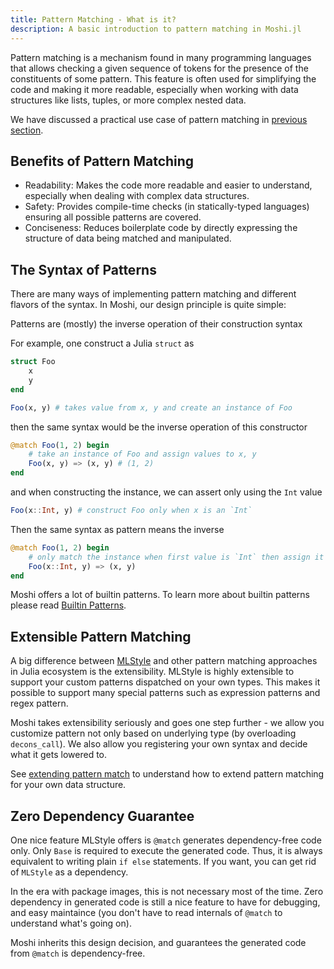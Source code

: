 ```yaml
---
title: Pattern Matching - What is it?
description: A basic introduction to pattern matching in Moshi.jl
---
```



Pattern matching is a mechanism found in many programming languages that allows checking a given sequence of tokens for the presence of the constituents of some pattern. This feature is often used for simplifying the code and making it more readable, especially when working with data structures like lists, tuples, or more complex nested data.

We have discussed a practical use case of pattern matching in [previous section](/Moshi.jl/start/algebra-data-type).

## Benefits of Pattern Matching

- Readability: Makes the code more readable and easier to understand, especially when dealing with complex data structures.
- Safety: Provides compile-time checks (in statically-typed languages) ensuring all possible patterns are covered.
- Conciseness: Reduces boilerplate code by directly expressing the structure of data being matched and manipulated.

## The Syntax of Patterns

There are many ways of implementing pattern matching and different flavors of the syntax. In Moshi, our design principle is quite simple:

<Card title="design principle">
Patterns are (mostly) the inverse operation of their construction syntax
</Card>

For example, one construct a Julia `struct` as

```julia
struct Foo
    x
    y
end

Foo(x, y) # takes value from x, y and create an instance of Foo
```

then the same syntax would be the inverse operation of this constructor

```julia
@match Foo(1, 2) begin
    # take an instance of Foo and assign values to x, y
    Foo(x, y) => (x, y) # (1, 2)
end
```

and when constructing the instance, we can assert only using the `Int` value

```julia
Foo(x::Int, y) # construct Foo only when x is an `Int`
```

Then the same syntax as pattern means the inverse

```julia
@match Foo(1, 2) begin
    # only match the instance when first value is `Int` then assign it to x, y
    Foo(x::Int, y) => (x, y)
end
```

Moshi offers a lot of builtin patterns. To learn more about builtin patterns
please read [Builtin Patterns](Moshi.jl/match/syntax/#builtin-patterns).

## Extensible Pattern Matching

A big difference between [MLStyle](https://github.com/thautwarm/MLStyle.jl) and other
pattern matching approaches in Julia ecosystem is the extensibility. MLStyle is highly
extensible to support your custom patterns dispatched on your own types. This makes it
possible to support many special patterns such as expression patterns and regex pattern.

Moshi takes extensibility seriously and goes one step further - we allow you customize
pattern not only based on underlying type (by overloading `decons_call`). We also allow
you registering your own syntax and decide what it gets lowered to.

See [extending pattern match](Moshi.jl/match/extend) to understand how to extend pattern matching
for your own data structure.

## Zero Dependency Guarantee

One nice feature MLStyle offers is `@match` generates dependency-free code only. Only `Base` is
required to execute the generated code. Thus, it is always equivalent to writing plain `if else`
statements. If you want, you can get rid of `MLStyle` as a dependency.

In the era with package images, this is not necessary most of the time. Zero dependency in generated
code is still a nice feature to have for debugging, and easy maintaince (you don't have to read internals of `@match` to understand what's going on).

Moshi inherits this design decision, and guarantees the generated code from `@match` is dependency-free.
